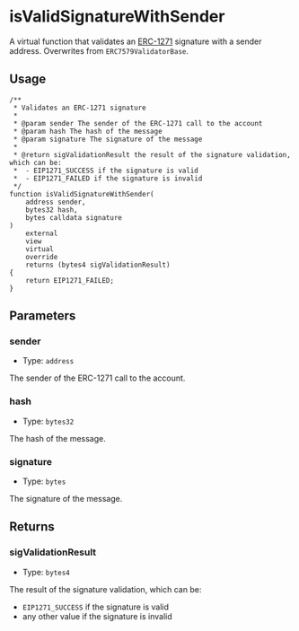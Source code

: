 # isValidSignatureWithSender

A virtual function that validates an [ERC-1271](https://eips.ethereum.org/EIPS/eip-1271) signature with a sender address. Overwrites from `ERC7579ValidatorBase`.

## Usage

```solidity copy
/**
 * Validates an ERC-1271 signature
 *
 * @param sender The sender of the ERC-1271 call to the account
 * @param hash The hash of the message
 * @param signature The signature of the message
 *
 * @return sigValidationResult the result of the signature validation, which can be:
 *  - EIP1271_SUCCESS if the signature is valid
 *  - EIP1271_FAILED if the signature is invalid
 */
function isValidSignatureWithSender(
    address sender,
    bytes32 hash,
    bytes calldata signature
)
    external
    view
    virtual
    override
    returns (bytes4 sigValidationResult)
{
    return EIP1271_FAILED;
}
```

## Parameters

### sender

- Type: `address`

The sender of the ERC-1271 call to the account.

### hash

- Type: `bytes32`

The hash of the message.

### signature

- Type: `bytes`

The signature of the message.

## Returns

### sigValidationResult

- Type: `bytes4`

The result of the signature validation, which can be:

- `EIP1271_SUCCESS` if the signature is valid
- any other value if the signature is invalid
